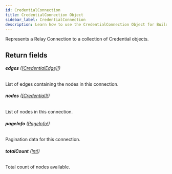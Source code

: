 ```yaml
---
id: CredentialConnection
title: CredentialConnection Object
sidebar_label: CredentialConnection
description: Learn how to use the CredentialConnection Object for Builder's API.
---
```


Represents a Relay Connection to a collection of Credential objects.

## Return fields

###### <b>edges</b> ([[CredentialEdge]!](/self-managed/composer/builder/api/schema/object/CredentialEdge.mdx))

List of edges containing the nodes in this connection.

###### <b>nodes</b> ([[Credential]!](/self-managed/composer/builder/api/schema/object/Credential.mdx))

List of nodes in this connection.

###### <b>pageInfo</b> ([PageInfo!](/self-managed/composer/builder/api/schema/object/PageInfo.mdx))

Pagination data for this connection.

###### <b>totalCount</b> ([Int!](/self-managed/composer/builder/api/schema/scalar/Int.mdx))

Total count of nodes available.
